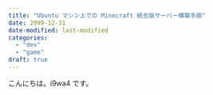 ```yaml
---
title: "Ubuntu マシン上での Minecraft 統合版サーバー構築手順"
date: 2099-12-31
date-modified: last-modified
categories:
  - "dev"
  - "game"
draft: true
---
```


こんにちは。i9wa4 です。
